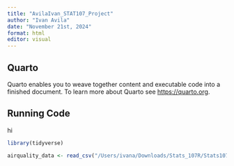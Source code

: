 ```yaml
---
title: "AvilaIvan_STAT107_Project"
author: "Ivan Avila"
date: "November 21st, 2024"
format: html
editor: visual
---
```


## Quarto

Quarto enables you to weave together content and executable code into a finished document. To learn more about Quarto see <https://quarto.org>.

## Running Code

hi

```r
library(tidyverse)
```

```r
airquality_data <- read_csv("/Users/ivana/Downloads/Stats_107R/Stats107_Project/pollution_2000_2023.csv")
```
